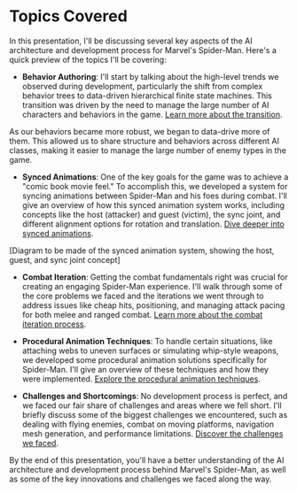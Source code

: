 
# Topics Covered

In this presentation, I'll be discussing several key aspects of the AI architecture and development process for Marvel's Spider-Man. Here's a quick preview of the topics I'll be covering:

- **Behavior Authoring**: I'll start by talking about the high-level trends we observed during development, particularly the shift from complex behavior trees to data-driven hierarchical finite state machines. This transition was driven by the need to manage the large number of AI characters and behaviors in the game. [Learn more about the transition](/behavior-authoring/transition-to-data-driven-fsms).

<Callout>
As our behaviors became more robust, we began to data-drive more of them. This allowed us to share structure and behaviors across different AI classes, making it easier to manage the large number of enemy types in the game.
</Callout>

- **Synced Animations**: One of the key goals for the game was to achieve a "comic book movie feel." To accomplish this, we developed a system for syncing animations between Spider-Man and his foes during combat. I'll give an overview of how this synced animation system works, including concepts like the host (attacker) and guest (victim), the sync joint, and different alignment options for rotation and translation. [Dive deeper into synced animations](/synced-animations/host-and-guest-concept).

[Diagram to be made of the synced animation system, showing the host, guest, and sync joint concept]

- **Combat Iteration**: Getting the combat fundamentals right was crucial for creating an engaging Spider-Man experience. I'll walk through some of the core problems we faced and the iterations we went through to address issues like cheap hits, positioning, and managing attack pacing for both melee and ranged combat. [Learn more about the combat iteration process](/combat-iteration/melee-combat-management).

- **Procedural Animation Techniques**: To handle certain situations, like attaching webs to uneven surfaces or simulating whip-style weapons, we developed some procedural animation solutions specifically for Spider-Man. I'll give an overview of these techniques and how they were implemented. [Explore the procedural animation techniques](/procedural-animation-techniques/web-blanket).

- **Challenges and Shortcomings**: No development process is perfect, and we faced our fair share of challenges and areas where we fell short. I'll briefly discuss some of the biggest challenges we encountered, such as dealing with flying enemies, combat on moving platforms, navigation mesh generation, and performance limitations. [Discover the challenges we faced](/challenges-and-shortcomings/flying-enemies).

By the end of this presentation, you'll have a better understanding of the AI architecture and development process behind Marvel's Spider-Man, as well as some of the key innovations and challenges we faced along the way.